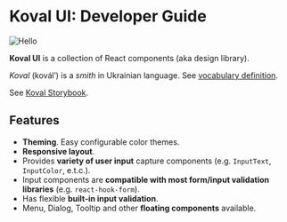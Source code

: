 # Koval UI: Developer Guide

![Hello](./../assets/logo.png)

**Koval UI** is a collection of React components (aka design library).

_Koval_ (koválʹ) is a _smith_ in Ukrainian language. See [vocabulary definition](https://en.wiktionary.org/wiki/%D0%BA%D0%BE%D0%B2%D0%B0%D0%BB%D1%8C).

See [Koval Storybook](https://morewings.github.io/koval-ui/).

## Features

-   **Theming**. Easy configurable color themes.
-   **Responsive layout**.
-   Provides **variety of user input** capture components (e.g. `InputText`, `InputColor`, e.t.c.).
-   Input components are **compatible with most form/input validation libraries** (e.g. `react-hook-form`).
-   Has flexible **built-in input validation**.
-   Menu, Dialog, Tooltip and other **floating components** available.
